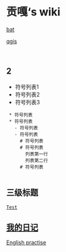 = 贡嘎‘s wiki =

[[bat]]

[[qgis]]
  {{local:./images/vimwiki_logo.png|cool stuff|style="width:150px; height: 120px;"}}

{{https://ss0.bdstatic.com/94oJfD_bAAcT8t7mm9GUKT-xh_/timg?image&quality=100&size=b4000_4000&sec=1533287352&di=206d7966663fc5f451a9f9c19f574593&src=http://www.berlinix.com/images/vimwiki-mockups.png|cool stuff|style="width:300px; height: 240px;"}}

== 2 ==
* 符号列表1
* 符号列表2
* 符号列表3
  * 符号列表
  * 符号列表
    - 符号列表
    - 符号列表
      # 符号列表
      # 符号列表   
        列表第一行
        列表第二行
      # 符号列表
       
== 三级标题 ==
 [[Test]]

== [[我的日记]] ==

[[English practise]]
